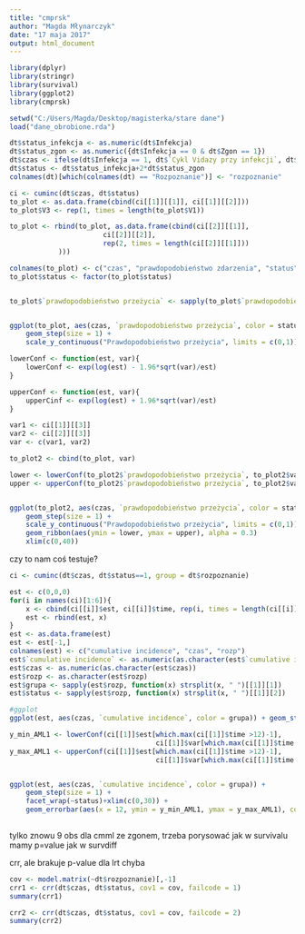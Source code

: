 ```yaml
---
title: "cmprsk"
author: "Magda Młynarczyk"
date: "17 maja 2017"
output: html_document
---
```


```r
library(dplyr)
library(stringr)
library(survival)
library(ggplot2)
library(cmprsk)

setwd("C:/Users/Magda/Desktop/magisterka/stare dane")
load("dane_obrobione.rda")

dt$status_infekcja <- as.numeric(dt$Infekcja)
dt$status_zgon <- as.numeric({dt$Infekcja == 0 & dt$Zgon == 1})
dt$czas <- ifelse(dt$Infekcja == 1, dt$`Cykl Vidazy przy infekcji`, dt$OS)
dt$status <- dt$status_infekcja+2*dt$status_zgon
colnames(dt)[which(colnames(dt) == "Rozpoznanie")] <- "rozpoznanie"
```

```r
ci <- cuminc(dt$czas, dt$status)
to_plot <- as.data.frame(cbind(ci[[1]][[1]], ci[[1]][[2]]))
to_plot$V3 <- rep(1, times = length(to_plot$V1))

to_plot <- rbind(to_plot, as.data.frame(cbind(ci[[2]][[1]], 
                       ci[[2]][[2]],
                       rep(2, times = length(ci[[2]][[1]]))
            )))

colnames(to_plot) <- c("czas", "prawdopodobieństwo zdarzenia", "status")
to_plot$status <- factor(to_plot$status)


to_plot$`prawdopodobieństwo przeżycia` <- sapply(to_plot$`prawdopodobieństwo zdarzenia`, function(x) 1-x)


ggplot(to_plot, aes(czas, `prawdopodobieństwo przeżycia`, color = status)) + 
    geom_step(size = 1) + 
    scale_y_continuous("Prawdopodobieństwo przeżycia", limits = c(0,1)) 


```

```r

lowerConf <- function(est, var){
    lowerConf <- exp(log(est) - 1.96*sqrt(var)/est)
}

upperConf <- function(est, var){
    upperCinf <- exp(log(est) + 1.96*sqrt(var)/est)
}

var1 <- ci[[1]][[3]]
var2 <- ci[[2]][[3]]
var <- c(var1, var2)

to_plot2 <- cbind(to_plot, var)

lower <- lowerConf(to_plot2$`prawdopodobieństwo przeżycia`, to_plot2$var)
upper <- upperConf(to_plot2$`prawdopodobieństwo przeżycia`, to_plot2$var)


ggplot(to_plot2, aes(czas, `prawdopodobieństwo przeżycia`, color = status)) + 
    geom_step(size = 1) + 
    scale_y_continuous("Prawdopodobieństwo przeżycia", limits = c(0,1)) +
    geom_ribbon(aes(ymin = lower, ymax = upper), alpha = 0.3)
    xlim(c(0,40))


```
czy to nam coś testuje?
```r
ci <- cuminc(dt$czas, dt$status==1, group = dt$rozpoznanie)

est <- c(0,0,0)
for(i in names(ci)[1:6]){
    x <- cbind(ci[[i]]$est, ci[[i]]$time, rep(i, times = length(ci[[i]]$est)))
    est <- rbind(est, x)
}
est <- as.data.frame(est)
est <- est[-1,]
colnames(est) <- c("cumulative incidence", "czas", "rozp")
est$`cumulative incidence` <- as.numeric(as.character(est$`cumulative incidence`))
est$czas <- as.numeric(as.character(est$czas))
est$rozp <- as.character(est$rozp)
est$grupa <- sapply(est$rozp, function(x) strsplit(x, " ")[[1]][1])
est$status <- sapply(est$rozp, function(x) strsplit(x, " ")[[1]][2])

#ggplot
ggplot(est, aes(czas, `cumulative incidence`, color = grupa)) + geom_step(size = 1) + facet_wrap(~status)+xlim(c(0,30))

y_min_AML1 <- lowerConf(ci[[1]]$est[which.max(ci[[1]]$time >12)-1], 
                                    ci[[1]]$var[which.max(ci[[1]]$time > 12)-1])
y_max_AML1 <- upperConf(ci[[1]]$est[which.max(ci[[1]]$time >12)-1], 
                                    ci[[1]]$var[which.max(ci[[1]]$time > 12)-1])


ggplot(est, aes(czas, `cumulative incidence`, color = grupa)) + 
    geom_step(size = 1) + 
    facet_wrap(~status)+xlim(c(0,30)) +
    geom_errorbar(aes(x = 12, ymin = y_min_AML1, ymax = y_max_AML1), color = "grey", size = 1) +
    
```

tylko znowu 9 obs dla cmml ze zgonem, trzeba porysować jak w survivalu
mamy p=value jak w survdiff


crr, ale brakuje p-value dla lrt chyba
```r
cov <- model.matrix(~dt$rozpoznanie)[,-1]
crr1 <- crr(dt$czas, dt$status, cov1 = cov, failcode = 1)
summary(crr1)

crr2 <- crr(dt$czas, dt$status, cov1 = cov, failcode = 2)
summary(crr2)

```
